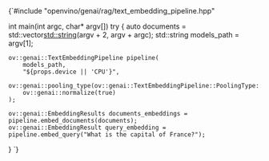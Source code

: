 
<CodeBlock language="cpp" showLineNumbers>
{`#include "openvino/genai/rag/text_embedding_pipeline.hpp"

int main(int argc, char* argv[]) try {
    auto documents = std::vector<std::string>(argv + 2, argv + argc);
    std::string models_path = argv[1];

    ov::genai::TextEmbeddingPipeline pipeline(
        models_path,
        "${props.device || 'CPU'}",
        ov::genai::pooling_type(ov::genai::TextEmbeddingPipeline::PoolingType::MEAN),
        ov::genai::normalize(true)
    );

    ov::genai::EmbeddingResults documents_embeddings = pipeline.embed_documents(documents);
    ov::genai::EmbeddingResult query_embedding = pipeline.embed_query("What is the capital of France?");
}
`}
</CodeBlock>
